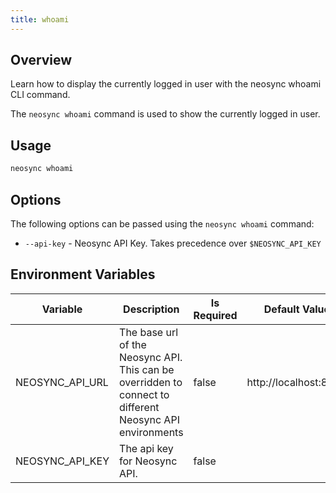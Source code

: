 ```yaml
---
title: whoami
---
```


## Overview

Learn how to display the currently logged in user with the neosync whoami CLI command.

The `neosync whoami` command is used to show the currently logged in user.

## Usage

```bash
neosync whoami
```

## Options

The following options can be passed using the `neosync whoami` command:

- `--api-key` - Neosync API Key. Takes precedence over `$NEOSYNC_API_KEY`

## Environment Variables

| Variable        | Description                                                                                              | Is Required | Default Value         |
| --------------- | -------------------------------------------------------------------------------------------------------- | ----------- | --------------------- |
| NEOSYNC_API_URL | The base url of the Neosync API. This can be overridden to connect to different Neosync API environments | false       | http://localhost:8080 |
| NEOSYNC_API_KEY | The api key for Neosync API.                                                                             | false       |                       |
